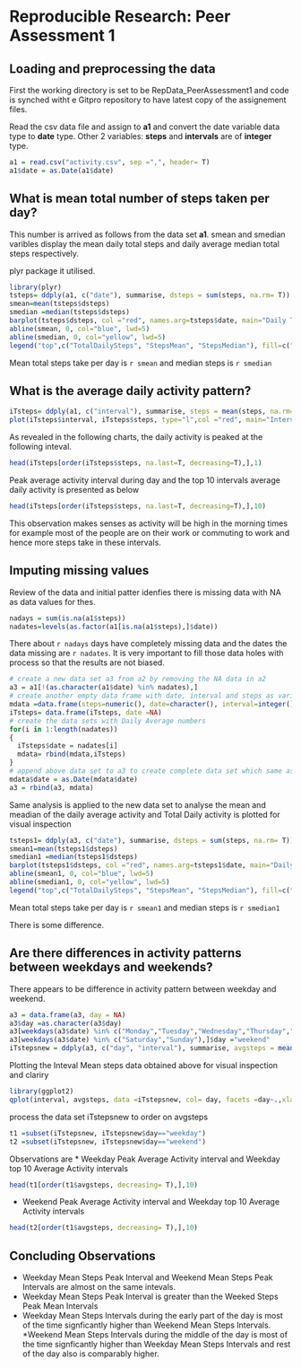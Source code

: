 # Reproducible Research: Peer Assessment 1


## Loading and preprocessing the data
First the working directory is set to be RepData_PeerAssessment1 and code is synched witht e Gitpro repository to have latest copy of the assignement files.

Read the csv data file and assign to **a1** and convert the date variable data type to **date** type. Other 2 variables: **steps** and **intervals** are of **integer** type.

```r
a1 = read.csv("activity.csv", sep =",", header= T)
a1$date = as.Date(a1$date)
```


## What is mean total number of steps taken per day?
This number is arrived as follows from the data set **a1**. smean and smedian varibles display the  mean daily total steps and daily average median total steps respectively.

plyr package it utilised.

```r
library(plyr)
tsteps= ddply(a1, c("date"), summarise, dsteps = sum(steps, na.rm= T))
smean=mean(tsteps$dsteps)
smedian =median(tsteps$dsteps)
barplot(tsteps$dsteps, col ="red", names.arg=tsteps$date, main="Daily Total Steps Vs Date", xlab="Date", ylab="TotalDailySteps")
abline(smean, 0, col="blue", lwd=5)
abline(smedian, 0, col="yellow", lwd=5)
legend("top",c("TotalDailySteps", "StepsMean", "StepsMedian"), fill=c("red","blue","yellow"))
```

Mean total steps take per day is `r smean` and median steps is `r smedian`

## What is the average daily activity pattern?


```r
iTsteps= ddply(a1, c("interval"), summarise, steps = mean(steps, na.rm= T))
plot(iTsteps$interval, iTsteps$steps, type="l",col ="red", main="Interval Mean Steps Vs 5Minute Interval", xlab="5 MinuteInterval#(Day24HrMin)", ylab="Intervel Mean Steps")

```


As revealed in the following charts, the daily activity is peaked at the following inteval.  

```r
head(iTsteps[order(iTsteps$steps, na.last=T, decreasing=T),],1)

```

Peak average activity interval during day and the top 10 intervals average daily activity is presented as below

```r
head(iTsteps[order(iTsteps$steps, na.last=T, decreasing=T),],10)

```

This observation makes senses as activity will be high in the morning times for example most of the people are on their work or commuting to work and hence more steps take in these intervals.

## Imputing missing values
Review of the data and initial patter idenfies there is missing data with NA as data values for thes.  
 
```r
nadays = sum(is.na(a1$steps))
nadates=levels(as.factor(a1[is.na(a1$steps),]$date))
```

There about `r nadays` days have completely missing data and the dates the data missing are `r nadates`. It is very important to fill those data holes with process so that the results are not biased. 


```r
# create a new data set a3 from a2 by removing the NA data in a2
a3 = a1[!(as.character(a1$date) %in% nadates),]
# create another empty data frame with date, interval and steps as variables
mdata =data.frame(steps=numeric(), date=character(), interval=integer())
iTsteps= data.frame(iTsteps, date =NA)
# create the data sets with Daily Average numbers
for(i in 1:length(nadates))
{
  iTsteps$date = nadates[i]
  mdata= rbind(mdata,iTsteps)
}
# append above data set to a3 to create complete data set which same as the original data set with NA values filled
mdata$date = as.Date(mdata$date)
a3 = rbind(a3, mdata)

```

Same analysis is applied to the new data set to analyse the mean and meadian of the daily average activity and Total Daily activity is plotted for visual inspection

```r
tsteps1= ddply(a3, c("date"), summarise, dsteps = sum(steps, na.rm= T))
smean1=mean(tsteps1$dsteps)
smedian1 =median(tsteps1$dsteps)
barplot(tsteps1$dsteps, col ="red", names.arg=tsteps1$date, main="Daily Mean Total Steps Vs Date with NA data filled", xlab="Date", ylab="TotalDailySteps")
abline(smean1, 0, col="blue", lwd=5)
abline(smedian1, 0, col="yellow", lwd=5)
legend("top",c("TotalDailySteps", "StepsMean", "StepsMedian"), fill=c("red","blue","yellow"))
```

Mean total steps take per day is `r smean1` and median steps is `r smedian1`

There is some difference.

## Are there differences in activity patterns between weekdays and weekends?
There appears to be difference in activity pattern between weekday and weekend.

```r
a3 = data.frame(a3, day = NA)
a3$day =as.character(a3$day)
a3[weekdays(a3$date) %in% c("Monday","Tuesday","Wednesday","Thursday","Friday"),]$day ="weekday"
a3[weekdays(a3$date) %in% c("Saturday","Sunday"),]$day ="weekend"
iTstepsnew = ddply(a3, c("day", "interval"), summarise, avgsteps = mean(steps, na.rm= T))
```

Plotting the Inteval Mean steps data obtained above for visual inspection and clariry

```r
library(ggplot2)
qplot(interval, avgsteps, data =iTstepsnew, col= day, facets =day~.,xlab="Interval Hr.Min", ylab ="Interval Mean Steps", main="Interval Mean Steps Vs IntervalHr.min")
```

process the data set iTstepsnew to order on avgsteps 

```r
t1 =subset(iTstepsnew, iTstepsnew$day=="weekday")
t2 =subset(iTstepsnew, iTstepsnew$day=="weekend")
```

Observations are
* Weekday Peak Average Activity interval and Weekday top 10 Average Activity intervals


```r
head(t1[order(t1$avgsteps, decreasing= T),],10)
```

* Weekend Peak Average Activity interval and Weekday top 10 Average Activity intervals


```r
head(t2[order(t1$avgsteps, decreasing= T),],10)
```

## Concluding Observations
* Weekday Mean Steps Peak Interval and Weekend Mean Steps Peak Intervals are almost on the same intevals.
* Weekday Mean Steps Peak Interval is greater than the Weeked Steps Peak Mean Intervals
* Weekday Mean Steps Intervals during the early part of the day is most of the time signficantly higher than Weekend Mean Steps Intervals.
*Weekend Mean Steps Intervals during the middle of the day is most of the time signficantly higher than Weekday Mean Steps Intervals and rest of the day also is comparably higher.

